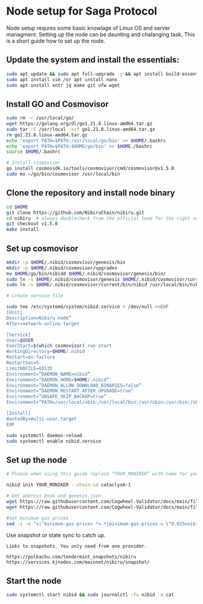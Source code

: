 
# Node setup for Saga Protocol

Node setup requres some basic knowlage of Linux OS and server managment. Setting up the node
can be daunting and chalanging task. This is a short guide how to set up the node.

## Update the system and install the essentials:

```bash
sudo apt update && sudo apt full-upgrade -y && apt install build-essential 
sudo apt install vim /or apt install nano 
sudo apt install entr jq make git ufw wget 
```

## Install GO and Cosmovisor

```bash
sudo rm -r /usr/local/go/
wget https://golang.org/dl/go1.21.8.linux-amd64.tar.gz
sudo tar -C /usr/local -xzf go1.21.8.linux-amd64.tar.gz
rm go1.21.8.linux-amd64.tar.gz
echo 'export PATH=$PATH:/usr/local/go/bin' >> $HOME/.bashrc
echo 'export PATH=$PATH:$HOME/go/bin' >> $HOME./bashrc
source $HOME/.bashrc

# Install cosmovisor
go install cosmossdk.io/tools/cosmovisor/cmd/cosmovisor@v1.5.0
sudo mv ~/go/bin/cosmovisor /usr/local/bin
```

## Clone the repository and install node binary

```bash
cd $HOME 
git clone https://github.com/NibiruChain/nibiru.git
cd nibiru  # always doublecheck from the official team for the right version
git checkout v1.5.0
make install
```

## Set up cosmovisor

```bash 
mkdir -p $HOME/.nibid/cosmovisor/genesis/bin
mkdir -p $HOME/.nibid/cosmovisor/upgrades
mv $HOME/go/bin/nibidd $HOME/.nibid/cosmovisor/genesis/bin/
sudo ln -s $HOME/.nibid/cosmovisor/genesis $HOME/.nibid/cosmovisor/current -f
sudo ln -s $HOME/.nibid/cosmovisor/current/bin/nibid /usr/local/bin/nibid -f

# Create service file

sudo tee /etc/systemd/system/nibid.service > /dev/null <<EOF
[Unit]
Description=Nibiru node”
After=network-online.target

[Service]
User=$USER
ExecStart=$(which cosmovisor) run start
WorkingDirectory=$HOME/.nibid
Restart=on-failure 
RestartSec=5
LimitNOFILE=65535
Environment=”DAEMON_NAME=nibid”
Environment=”DAEMON_HOME=$HOME/.nibid”
Environment=”DAEMON_ALLOW_DOWNLOAD_BINARIES=false”
Environment=”DAEMON_RESTART_AFTER_UPGRADE=true”
Environment=”UNSAFE_SKIP_BACKUP=true”
Environment=”PATH=/usr/local/sbin:/usr/local/bin:/usr/sbin:/usr/bin:/sbin:/bin:/usr/games:/usr/local/games:/snap/bin:$HOME/.nibid/cosmovisor/current/bin”

[Install]
WantedBy=multi-user.target
EOF

sudo systemctl daemon-reload
sudo systemctl enable nibid.service
```

## Set up the node 

```bash
# Please when using this guide replace “YOUR_MONIKER” with name for your node.

nibid init YOUR_MONIKER --chain-id cataclysm-1

# Get address book and genesis.json
wget https://raw.githubusercontent.com/Cogwheel-Validator/docs/main/files/nibiru/genesis.json -O $HOME/.nibid/config/genesis.json
wget https://raw.githubusercontent.com/Cogwheel-Validator/docs/main/files/nibiru/addrbook.json -O $HOME/.nibid/config/addrbook.json

#Set minimum gas prices
sed -i -e "s|^minimum-gas-prices *=.*|minimum-gas-prices = \"0.025unibi\"|" $HOME/.nibid/config/app.toml
```

Use snapshot or state sync to catch up.
``` 
Links to snapshots. You only need from one provider.

https://polkachu.com/tendermint_snapshots/nibiru
https://services.kjnodes.com/mainnet/nibiru/snapshot/
```

## Start the node

```bash
sudo systemctl start nibid && sudo journalctl -fu nibid -o cat
```